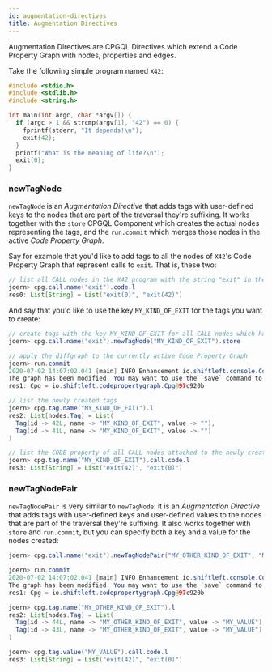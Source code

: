 ```yaml
---
id: augmentation-directives
title: Augmentation Directives
---
```


Augmentation Directives are CPGQL Directives which extend a Code Property Graph with nodes, properties and edges.

Take the following simple program named `X42`:

```c
#include <stdio.h>
#include <stdlib.h>
#include <string.h>

int main(int argc, char *argv[]) {
  if (argc > 1 && strcmp(argv[1], "42") == 0) {
    fprintf(stderr, "It depends!\n");
    exit(42);
  }
  printf("What is the meaning of life?\n");
  exit(0);
}
```


### newTagNode

`newTagNode` is an _Augmentation Directive_ that adds tags with user-defined keys to the nodes that are part of the traversal they're suffixing. It works together with the `store` CPGQL Component which creates the actual nodes representing the tags, and the `run.commit` which merges those nodes in the active _Code Property Graph_.

Say for example that you'd like to add tags to all the nodes of `X42`'s Code Property Graph that represent calls to `exit`. That is, these two:

```java
// list all CALL nodes in the X42 program with the string "exit" in their CALL property
joern> cpg.call.name("exit").code.l 
res0: List[String] = List("exit(0)", "exit(42)")
```
And say that you'd like to use the key `MY_KIND_OF_EXIT` for the tags you want to create:

```java
// create tags with the key MY_KIND_OF_EXIT for all CALL nodes which have the string "exit" in the value of their NAME property
joern> cpg.call.name("exit").newTagNode("MY_KIND_OF_EXIT").store 

// apply the diffgraph to the currently active Code Property Graph
joern> run.commit 
2020-07-02 14:07:02.041 [main] INFO Enhancement io.shiftleft.console.Commit$$anon$1 completed in 0 milliseconds
The graph has been modified. You may want to use the `save` command to persist changes to disk.  All changes will also be saved collectively on exit
res1: Cpg = io.shiftleft.codepropertygraph.Cpg@97c920b

// list the newly created tags
joern> cpg.tag.name("MY_KIND_OF_EXIT").l 
res2: List[nodes.Tag] = List(
  Tag(id -> 42L, name -> "MY_KIND_OF_EXIT", value -> ""),
  Tag(id -> 41L, name -> "MY_KIND_OF_EXIT", value -> "")
)

// list the CODE property of all CALL nodes attached to the newly created tags
joern> cpg.tag.name("MY_KIND_OF_EXIT").call.code.l 
res3: List[String] = List("exit(42)", "exit(0)")
```

### newTagNodePair

`newTagNodePair` is very similar to `newTagNode`: it is an _Augmentation Directive_ that adds tags with user-defined keys and user-defined values to the nodes that are part of the traversal they're suffixing. It also works together with `store` and `run.commit`, but you can specify both a key and a value for the nodes created:


```java
joern> cpg.call.name("exit").newTagNodePair("MY_OTHER_KIND_OF_EXIT", "MY_VALUE").store 

joern> run.commit 
2020-07-02 14:07:02.041 [main] INFO Enhancement io.shiftleft.console.Commit$$anon$1 completed in 0 milliseconds
The graph has been modified. You may want to use the `save` command to persist changes to disk.  All changes will also be saved collectively on exit
res1: Cpg = io.shiftleft.codepropertygraph.Cpg@97c920b

joern> cpg.tag.name("MY_OTHER_KIND_OF_EXIT").l 
res2: List[nodes.Tag] = List(
  Tag(id -> 44L, name -> "MY_OTHER_KIND_OF_EXIT", value -> "MY_VALUE"),
  Tag(id -> 43L, name -> "MY_OTHER_KIND_OF_EXIT", value -> "MY_VALUE")
)

joern> cpg.tag.value("MY_VALUE").call.code.l 
res3: List[String] = List("exit(42)", "exit(0)")
```

